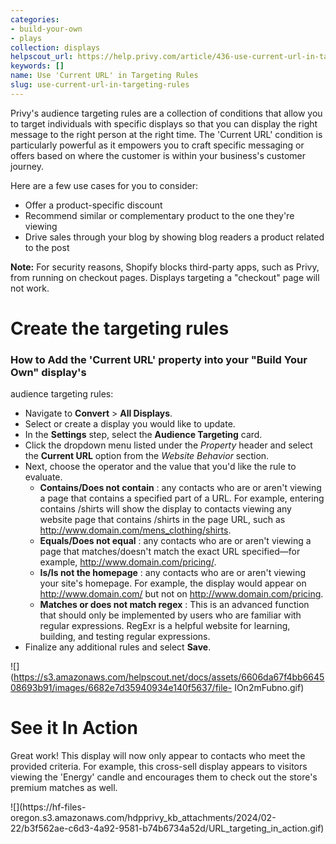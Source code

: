 ```yaml
---
categories:
- build-your-own
- plays
collection: displays
helpscout_url: https://help.privy.com/article/436-use-current-url-in-targeting-rules
keywords: []
name: Use 'Current URL' in Targeting Rules
slug: use-current-url-in-targeting-rules
---
```

Privy's audience targeting rules are a collection of conditions that allow you
to target individuals with specific displays so that you can display the right
message to the right person at the right time. The 'Current URL' condition is
particularly powerful as it empowers you to craft specific messaging or offers
based on where the customer is within your business's customer journey.

Here are a few use cases for you to consider:

  * Offer a product-specific discount
  * Recommend similar or complementary product to the one they're viewing
  * Drive sales through your blog by showing blog readers a product related to the post

**Note:** For security reasons, Shopify blocks third-party apps, such as
Privy, from running on checkout pages. Displays targeting a "checkout" page
will not work.

# Create the targeting rules

### How to Add the 'Current URL' property into your "Build Your Own" display's
audience targeting rules:

  * Navigate to **Convert** > **All Displays**.
  * Select or create a display you would like to update. 
  * In the **Settings** step, select the **Audience Targeting** card.
  * Click the dropdown menu listed under the _Property_ header and select the **Current URL** option from the _Website Behavior_ section. 
  * Next, choose the operator and the value that you'd like the rule to evaluate.
    * **Contains/Does not contain** : any contacts who are or aren't viewing a page that contains a specified part of a URL. For example, entering contains /shirts will show the display to contacts viewing any website page that contains /shirts in the page URL, such as http://www.domain.com/mens_clothing/shirts. 
    * **Equals/Does not equal** : any contacts who are or aren't viewing a page that matches/doesn't match the exact URL specified—for example, http://www.domain.com/pricing/. 
    * **Is/Is not the homepage** : any contacts who are or aren't viewing your site's homepage. For example, the display would appear on http://www.domain.com/ but not on http://www.domain.com/pricing. 
    * **Matches or does not match regex** : This is an advanced function that should only be implemented by users who are familiar with regular expressions. RegExr is a helpful website for learning, building, and testing regular expressions. 
  * Finalize any additional rules and select **Save**.

![](https://s3.amazonaws.com/helpscout.net/docs/assets/6606da67f4bb664508693b91/images/6682e7d35940934e140f5637/file-
IOn2mFubno.gif)

# See it In Action

Great work! This display will now only appear to contacts who meet the
provided criteria. For example, this cross-sell display appears to visitors
viewing the 'Energy' candle and encourages them to check out the store's
premium matches as well.

![](https://hf-files-
oregon.s3.amazonaws.com/hdpprivy_kb_attachments/2024/02-22/b3f562ae-c6d3-4a92-9581-b74b6734a52d/URL_targeting_in_action.gif)

